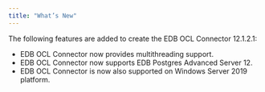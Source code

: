 ```yaml
---
title: "What’s New"
---
```


<div id="whats_new" class="registered_link"></div>

The following features are added to create the EDB OCL Connector 12.1.2.1:

- EDB OCL Connector now provides multithreading support.
- EDB OCL Connector now supports EDB Postgres Advanced Server 12.
- EDB OCL Connector is now also supported on Windows Server 2019 platform.